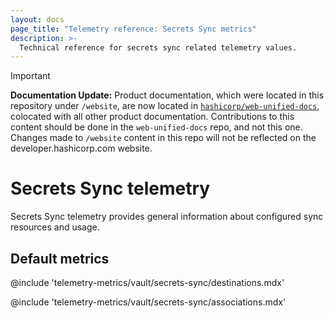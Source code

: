 ```yaml
---
layout: docs
page_title: "Telemetry reference: Secrets Sync metrics"
description: >-
  Technical reference for secrets sync related telemetry values.
---
```


> [!IMPORTANT]  
> **Documentation Update:** Product documentation, which were located in this repository under `/website`, are now located in [`hashicorp/web-unified-docs`](https://github.com/hashicorp/web-unified-docs), colocated with all other product documentation. Contributions to this content should be done in the `web-unified-docs` repo, and not this one. Changes made to `/website` content in this repo will not be reflected on the developer.hashicorp.com website.

# Secrets Sync telemetry

Secrets Sync telemetry provides general information about configured sync resources and usage.

## Default metrics

@include 'telemetry-metrics/vault/secrets-sync/destinations.mdx'

@include 'telemetry-metrics/vault/secrets-sync/associations.mdx'
